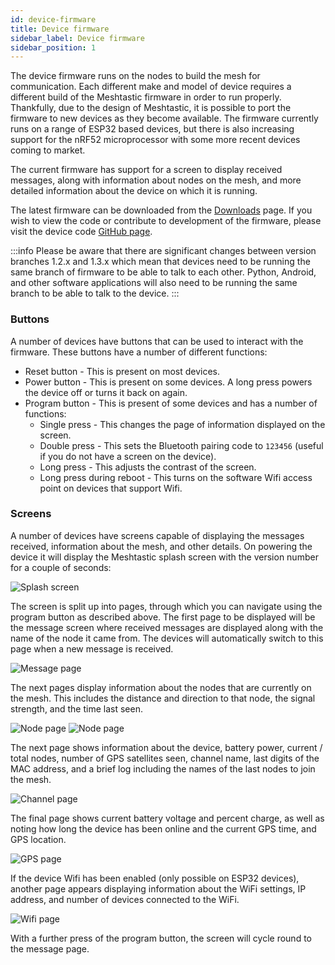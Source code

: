 ```yaml
---
id: device-firmware
title: Device firmware
sidebar_label: Device firmware
sidebar_position: 1
---
```


The device firmware runs on the nodes to build the mesh for communication. Each different make and model of device requires a different build of the Meshtastic firmware in order to run properly. Thankfully, due to the design of Meshtastic, it is possible to port the firmware to new devices as they become available. The firmware currently runs on a range of ESP32 based devices, but there is also increasing support for the nRF52 microprocessor with some more recent devices coming to market.

The current firmware has support for a screen to display received messages, along with information about nodes on the mesh, and more detailed information about the device on which it is running.

The latest firmware can be downloaded from the [Downloads](/downloads) page. If you wish to view the code or contribute to development of the firmware, please visit the device code <a href="https://github.com/meshtastic/Meshtastic-device">GitHub page</a>.

:::info
Please be aware that there are significant changes between version branches 1.2.x and 1.3.x which mean that devices need to be running the same branch of firmware to be able to talk to each other. Python, Android, and other software applications will also need to be running the same branch to be able to talk to the device.
:::

### Buttons

A number of devices have buttons that can be used to interact with the firmware. These buttons have a number of different functions:

- Reset button - This is present on most devices.
- Power button - This is present on some devices. A long press powers the device off or turns it back on again.
- Program button - This is present of some devices and has a number of functions:
  - Single press - This changes the page of information displayed on the screen.
  - Double press - This sets the Bluetooth pairing code to `123456` (useful if you do not have a screen on the device).
  - Long press - This adjusts the contrast of the screen.
  - Long press during reboot - This turns on the software Wifi access point on devices that support Wifi.

### Screens

A number of devices have screens capable of displaying the messages received, information about the mesh, and other details. On powering the device it will display the Meshtastic splash screen with the version number for a couple of seconds:

![Splash screen](/img/screen/mesh-splash.jpg)

The screen is split up into pages, through which you can navigate using the program button as described above. The first page to be displayed will be the message screen where received messages are displayed along with the name of the node it came from. The devices will automatically switch to this page when a new message is received.

![Message page](/img/screen/mesh-message.jpg)

The next pages display information about the nodes that are currently on the mesh. This includes the distance and direction to that node, the signal strength, and the time last seen.

![Node page](/img/screen/mesh-node1.jpg) ![Node page](/img/screen/mesh-node2.jpg)

The next page shows information about the device, battery power, current / total nodes, number of GPS satellites seen, channel name, last digits of the MAC address, and a brief log including the names of the last nodes to join the mesh.

![Channel page](/img/screen/mesh-channel.jpg)

The final page shows current battery voltage and percent charge, as well as noting how long the device has been online and the current GPS time, and GPS location.

![GPS page](/img/screen/mesh-gps.jpg)

If the device Wifi has been enabled (only possible on ESP32 devices), another page appears displaying information about the WiFi settings, IP address, and number of devices connected to the WiFi.

![Wifi page](/img/screen/mesh-wifi.jpg)

With a further press of the program button, the screen will cycle round to the message page.
